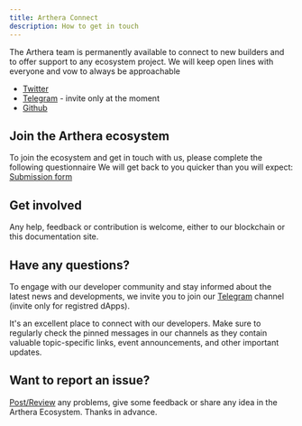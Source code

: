```yaml
---
title: Arthera Connect
description: How to get in touch
---
```


The Arthera team is permanently available to connect to new builders and to offer support to any ecosystem project. We will keep open lines with everyone and vow to always be approachable

* [Twitter](https://twitter.com/artherachain)
* [Telegram](https://t.me/+u9C3H9GYL1Y2N2I0) - invite only at the moment
* [Github](https://github.com/artheranet)

## Join the Arthera ecosystem
To join the ecosystem and get in touch with us, please complete the following questionnaire We will get back to you quicker than you will expect: [Submission form](https://forms.gle/dKQsUK3L7JW8dN4Y6)

## Get involved
Any help, feedback or contribution is welcome, either to our blockchain or this documentation site.

## Have any questions?
To engage with our developer community and stay informed about the latest news and developments, we invite you to join our [Telegram](https://t.me/+u9C3H9GYL1Y2N2I0) channel (invite only for registred dApps).

It's an excellent place to connect with our developers. Make sure to regularly check the pinned messages in our channels as they contain valuable topic-specific links, event announcements, and other important updates.

## Want to report an issue?
[Post/Review](https://github.com/artheranet/feedack/issues) any problems, give some feedback or share any idea in the Arthera Ecosystem. Thanks in advance.
